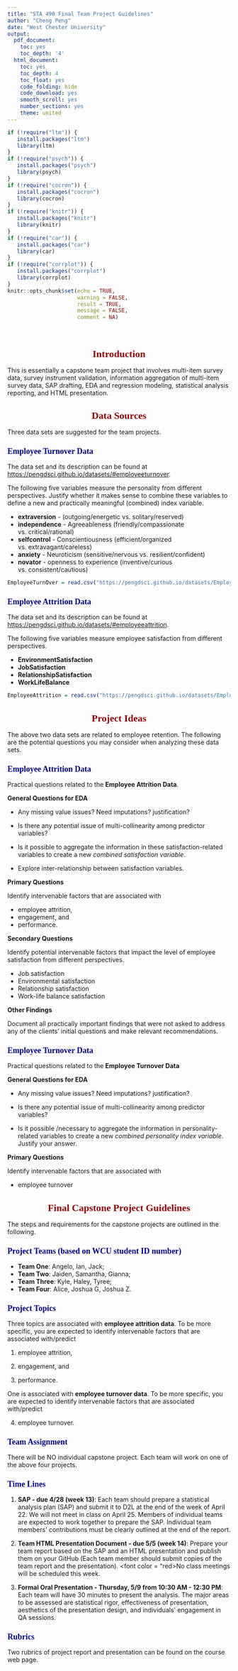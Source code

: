---
title: "STA 490 Final Team Project Guidelines"
author: "Cheng Peng"
date: "West Chester University"
output:
  pdf_document:
    toc: yes
    toc_depth: '4'
  html_document:
    toc: yes
    toc_depth: 4
    toc_float: yes
    code_folding: hide
    code_download: yes
    smooth_scroll: yes
    number_sections: yes
    theme: united
---

<style type="text/css">
div#TOC li {
    list-style:none;
    background-image:none;
    background-repeat:none;
    background-position:0;
}
h1.title {
  font-size: 24px;
  color: DarkRed;
  text-align: center;
}
h4.author { 
  /* Header 4 - and the author and data headers use this too  */
  font-size: 18px;
  font-family: "Times New Roman", Times, serif;
  color: DarkRed;
  text-align: center;
}
h4.date { 
  /* Header 4 - and the author and data headers use this too  */
  font-size: 18px;
  font-family: "Times New Roman", Times, serif;
  color: DarkBlue;
  text-align: center;
}
h1 { 
    /* Header 3 - and the author and data headers use this too  */
    font-size: 22px;
    font-family: "Times New Roman", Times, serif;
    color: darkred;
    text-align: center;
}
h2 { 
    /* Header 3 - and the author and data headers use this too  */
    font-size: 18px;
    font-family: "Times New Roman", Times, serif;
    color: navy;
    text-align: left;
}
h3 { 
    /* Header 3 - and the author and data headers use this too  */
    font-size: 15px;
    font-family: "Times New Roman", Times, serif;
    color: darkred;
    font-face: bold;
    text-align: left;
}
h4 { 
    /* Header 4 - and the author and data headers use this too  */
    font-size: 18px;
    font-family: "Times New Roman", Times, serif;
    color: darkred;
    text-align: left;
}
   /* center maps using chunk option: fig.align='center' */
.html-widget {
    margin: auto;
}
</style>

```{r setup, include=FALSE}
if (!require("ltm")) {
   install.packages("ltm")
   library(ltm)
}
if (!require("psych")) {
   install.packages("psych")
   library(psych)
}
if (!require("cocron")) {
   install.packages("cocron")
   library(cocron)
}
if (!require("knitr")) {
   install.packages("knitr")
   library(knitr)
}
if (!require("car")) {
   install.packages("car")
   library(car)
}
if (!require("corrplot")) {
   install.packages("corrplot")
   library(corrplot)
}
knitr::opts_chunk$set(echo = TRUE,       
                      warning = FALSE,   
                      result = TRUE,   
                      message = FALSE,
                      comment = NA)
```

\


# Introduction

This is essentially a capstone team project that involves multi-item survey data, survey instrument validation, information aggregation of multi-item survey data, SAP drafting, EDA and regression modeling, statistical analysis reporting, and HTML presentation.


# Data Sources

Three data sets are suggested for the team projects.

## Employee Turnover Data

The data set and its description can be found at <https://pengdsci.github.io/datasets/#employeeturnover>.

The following five variables measure the personality from different perspectives. Justify whether it makes sense to combine these variables to define a new and practically meaningful (combined) index variable.

* **extraversion**  - (outgoing/energetic vs. solitary/reserved)
* **independence**  - Agreeableness (friendly/compassionate vs. critical/rational)
* **selfcontrol** - Conscientiousness (efficient/organized vs. extravagant/careless)
* **anxiety**  - Neuroticism (sensitive/nervous vs. resilient/confident)
* **novator** - openness to experience (inventive/curious vs. consistent/cautious)

```{r}
EmployeeTurnOver = read.csv("https://pengdsci.github.io/datasets/EmployeeTurnOver/turnover-data-set.csv")
```

## Employee Attrition Data

The data set and its description can be found at <https://pengdsci.github.io/datasets/#employeeattrition>.

The following five variables measure employee satisfaction from different perspectives.


* **EnvironmentSatisfaction**
* **JobSatisfaction**
* **RelationshipSatisfaction**
* **WorkLifeBalance**

```{r}
EmployeeAttrition = read.csv("https://pengdsci.github.io/datasets/EmployeeAttrition/EmployeeAttritionData.csv")
```



# Project Ideas

The above two data sets are related to employee retention. The following are the potential questions you may consider when analyzing these data sets.


## Employee Attrition Data

Practical questions related to the **Employee Attrition Data**.


**General Questions for EDA**

* Any missing value issues? Need imputations? justification?

* Is there any potential issue of multi-collinearity among predictor variables? 

* Is it possible to aggregate the information in these satisfaction-related variables to create a new *combined satisfaction variable*.

* Explore inter-relationship between satisfaction variables.


**Primary Questions**

Identify intervenable factors that are associated with 

* employee attrition, 
* engagement, and 
* performance.


**Secondary Questions**

Identify potential intervenable factors that impact the level of employee satisfaction from different perspectives.

* Job satisfaction
* Environmental satisfaction
* Relationship satisfaction
* Work-life balance satisfaction


**Other Findings**

Document all practically important findings that were not asked to address any of the clients' initial questions and make relevant recommendations.



## Employee Turnover Data

Practical questions related to the **Employee Turnover Data**


**General Questions for EDA**

* Any missing value issues? Need imputations? justification?

* Is there any potential issue of multi-collinearity among predictor variables? 

* Is it possible /necessary to aggregate the information in personality-related variables to create a new *combined personality index variable*. Justify your answer.



**Primary Questions**

Identify intervenable factors that are associated with 

* employee turnover


# Final Capstone Project Guidelines

The steps and requirements for the capstone projects are outlined in the following.

## Project Teams (based on WCU student ID number)

* **Team One**: Angelo, Ian, Jack;
* **Team Two**: Jaiden, Samantha, Gianna;
* **Team Three**: Kyle, Haley, Tyree;
* **Team Four**: Alice, Joshua G, Joshua Z.

## Project Topics

Three topics are associated with **employee attrition data**. To be more specific, you are expected to identify intervenable factors that are associated with/predict

1.  employee attrition, 

2.  engagement, and 

3.  performance.


One is associated with **employee turnover data**. To be more specific, you are expected to identify intervenable factors that are associated with/predict

4. employee turnover.


## Team Assignment

There will be NO individual capstone project. Each team will work on one of the above four projects.

## Time Lines

1. **SAP - due 4/28 (week 13)**: Each team should prepare a statistical analysis plan (SAP) and submit it to D2L at the end of the week of April 22. We will not meet in class on April 25. Members of individual teams are expected to work together to prepare the SAP. Individual team members' contributions must be clearly outlined at the end of the report.

2. **Team HTML Presentation Document - due 5/5 (week 14)**: Prepare your team report based on the SAP and an HTML presentation and publish them on your GitHub (Each team member should submit copies of the team report and the presentation). <font color = "red>No class meetings will be scheduled this week.</font>

3. **Formal Oral Presentation - Thursday, 5/9 from 10:30 AM - 12:30 PM**: Each team will have 30 minutes to present the analysis. The major areas to be assessed are statistical rigor, effectiveness of presentation, aesthetics of the presentation design, and individuals' engagement in QA sessions.

## Rubrics

Two rubrics of project report and presentation can be found on the course web page.
















